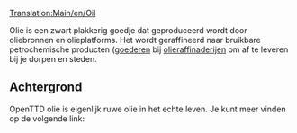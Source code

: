 [[Translation:Main/en/Oil]]{{en/-}}
{{nl/Vracht|name=Olie
|image=Oil.png
|geproduceerd=[[Main/nl/Oliebronnen|oliebronnen]] en [[Main/nl/Olieplatform|olieplatform]]
|geaccepteerd=[[Main/nl/Olieraffinaderij|Olieraffinaderij]]
}}

Olie is een zwart plakkerig goedje dat geproduceerd wordt door oliebronnen en olieplatforms. Het wordt geraffineerd naar bruikbare petrochemische producten ([[Main/nl/Goederen|goederen]] bij [[Main/nl/Olieraffinaderij|olieraffinaderijen]] om af te leveren bij je dorpen en steden.

==Achtergrond==
OpenTTD olie is eigenlijk ruwe olie in het echte leven. Je kunt meer vinden op de volgende link: [http://www.wikipedia.org/wiki/Petroleum ]